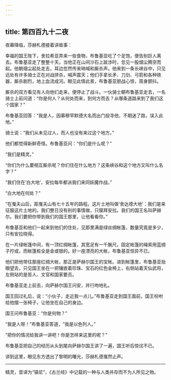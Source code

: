 ```yaml
---
---
---
```

title: 第四百九十二夜
---






夜幕降临，莎赫札德接着讲故事：





幸福的国王陛下，舍拉希亚弄来一些食物，布鲁基亚吃了个足饱，便告别巨人离去。布鲁基亚走了整整十天。当他正在山间沙石上跋涉时，忽见一股烟尘腾空而起。他朝烟尘起处走去，耳边忽然传来呐喊和厮杀声。他来到一条长峡谷中，只见远处有许多骑士正在对战拼杀，喊声震天；他们手拿长矛、刀剑、弓箭和各种铁器，厮杀剧烈，地上血流成河。眼见此情此景，布鲁基亚胆战心惊，周身颤抖。

厮杀的双方看见有人向他们走来，便停止了战斗。一伙骑士朝布鲁基亚走去，一名骑士上前问道：“你是何人？从何处而来，到何方而去？从哪条道路来到了我们这个国家？”

布鲁基亚回答：“我是人，因慕穆罕默德大名而出门投寻他，不期迷了路，误入此地。”

骑士说：“我们从未见过人，而人也没有来过这个地方。”

他们都觉得新鲜奇怪。布鲁基亚问：“你们是什么呢？”

“我们是精灵。”

“你们为什么要相互厮杀呢？你们住在什么地方？这条峡谷和这个地方又叫什么名字？”

“我们住在‘白大地’，安拉每年都派我们来同妖魔作战。”

“白大地在何处？”

“在戛夫山后，距戛夫山有七十五年的路程。这片土地叫做‘舍达德大地’：我们是来征服这片土地的。我们整日没有别的事情做，只膜拜安拉。我们的国王名叫萨赫尔。我们要把你带到我们的国王那里，让他看看你。”

布鲁基亚和他们一起来到他们的住处，见那里满是绿丝绸帐篷，数量究竟是多少，只有安拉晓得。

在一片绿帐篷中间，有一顶红绸帐篷，其宽足有一千腕尺。固定帐篷的绳索用蓝绸子拧成，而帐篷桩全是金或银的。好一座漂亮的大帐，布鲁基亚惊异不已。

他们把他带往那座红绸大帐，那正是萨赫尔国王的宝帐。进到帐篷里，布鲁基亚抬眼望去，只见国王坐在一把镶嵌着珍珠、宝石的红色金椅上，右侧站着天仙武将，左侧站的是哲人、文官和国家要员。

布鲁基亚走上前去，向萨赫尔国王问安，并行吻地礼。

国王回过礼后，说：“小伙子，走近我一点儿。”布鲁基亚走到国王面前，国王吩咐给他摆一张椅子，让他坐在自己的身边。

国王问布鲁基亚：“你是何物？”

“我是人呀！”布鲁基亚答道，“我是以色列人。”

“把你的情况给我讲一讲吧！你是怎样来这里的呢？”

布鲁基亚把自己的经历从头到尾向萨赫尔国王讲了一遍，国王听后惊诧不已。





讲到这里，眼见东方透出了黎明的曙光，莎赫札德戛然止声。



***





精灵，音译为“镇尼”，《古兰经》中记载的一种与人类并存而不为人所见之物。​​​